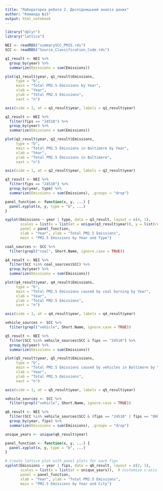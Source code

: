 ```yaml
---
title: "Лабораторна робота 2. Дослідницький аналіз даних"
author: "Команда №15"
output: html_notebook
---
```


```r
library("dplyr")
library("lattice")
```

```r
NEI <- readRDS("summarySCC_PM25.rds")
SCC <- readRDS("Source_Classification_Code.rds")
```

```r
q1_result <- NEI %>%
  group_by(year) %>%
  summarize(Emissions = sum(Emissions))

plot(q1_result$year, q1_result$Emissions, 
     type = "b", 
     main = "Total PM2.5 Emissions by Year",
     xlab = "Year", 
     ylab = "Total PM2.5 Emissions",
     xaxt = "n")

axis(side = 1, at = q1_result$year, labels = q1_result$year)
```

```r
q2_result <- NEI %>%
  filter(fips == "24510") %>%
  group_by(year) %>%
  summarize(Emissions = sum(Emissions))

plot(q2_result$year, q2_result$Emissions, 
     type = "b", 
     main = "Total PM2.5 Emissions in Baltimore by Year",
     xlab = "Year", 
     ylab = "Total PM2.5 Emissions in Baltimore",
     xaxt = "n")

axis(side = 1, at = q2_result$year, labels = q2_result$year)
```

```r
q3_result <- NEI %>%
  filter(fips == "24510") %>% 
  group_by(year, type) %>% 
  summarize(Emissions = sum(Emissions), .groups = "drop")

panel_function <- function(x, y, ...) {
  panel.xyplot(x, y, type = "b", ...)
}

xyplot(Emissions ~ year | type, data = q3_result, layout = c(4, 1),
       scales = list(x = list(at = unique(q3_result$year)), y = list(relation = "same")),
       panel = panel_function,
       xlab = "Year", ylab = "Total PM2.5 Emissions",
       main = "PM2.5 Emissions by Year and Type")
```

```r
coal_sources <- SCC %>% 
  filter(grepl("coal", Short.Name, ignore.case = TRUE))

q4_result <- NEI %>% 
  filter(SCC %in% coal_sources$SCC) %>%
  group_by(year) %>%
  summarize(Emissions = sum(Emissions))

plot(q4_result$year, q4_result$Emissions, 
     type = "b", 
     main = "Total PM2.5 Emissions caused by coal burning by Year",
     xlab = "Year", 
     ylab = "Total PM2.5 Emissions",
     xaxt = "n")

axis(side = 1, at = q4_result$year, labels = q4_result$year)
```

```r
vehicle_sources <- SCC %>% 
  filter(grepl("vehicle", Short.Name, ignore.case = TRUE))

q5_result <- NEI %>% 
  filter(SCC %in% vehicle_sources$SCC & fips == "24510") %>% 
  group_by(year) %>% 
  summarize(Emissions = sum(Emissions))

plot(q5_result$year, q5_result$Emissions, 
     type = "b", 
     main = "Total PM2.5 Emissions caused by vehicles in Baltimore by Year",
     xlab = "Year", 
     ylab = "Total PM2.5 Emissions",
     xaxt = "n")

axis(side = 1, at = q5_result$year, labels = q5_result$year)
```

```r
vehicle_sources <- SCC %>% 
  filter(grepl("vehicle", Short.Name, ignore.case = TRUE))

q6_result <- NEI %>%
  filter(SCC %in% vehicle_sources$SCC & (fips == "24510" | fips == "06037")) %>% 
  group_by(year, fips) %>% 
  summarize(Emissions = sum(Emissions), .groups = "drop")

unique_years <- unique(q6_result$year)

panel_function <- function(x, y, ...) {
  panel.xyplot(x, y, type = "b", ...)
}

# Create lattice plot with panel plots for each fips
xyplot(Emissions ~ year | fips, data = q6_result, layout = c(2, 1),
       scales = list(x = list(at = unique_years)),  # Customize x-axis ticks
       panel = panel_function,
       xlab = "Year", ylab = "Total PM2.5 Emissions",
       main = "PM2.5 Emissions by Year and City")
```